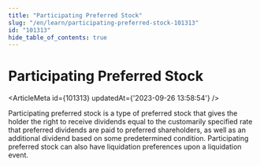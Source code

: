 ```yaml
---
title: "Participating Preferred Stock"
slug: "/en/learn/participating-preferred-stock-101313"
id: "101313"
hide_table_of_contents: true
---
```



# Participating Preferred Stock

<ArticleMeta id={101313} updatedAt={'2023-09-26 13:58:54'} />
<div className='border-solid border-b border-t-0 my-4 border-[var(--ifm-color-gray-300)]' />

Participating preferred stock is a type of preferred stock that gives the holder the right to receive dividends equal to the customarily specified rate that preferred dividends are paid to preferred shareholders, as well as an additional dividend based on some predetermined condition. Participating preferred stock can also have liquidation preferences upon a liquidation event.
